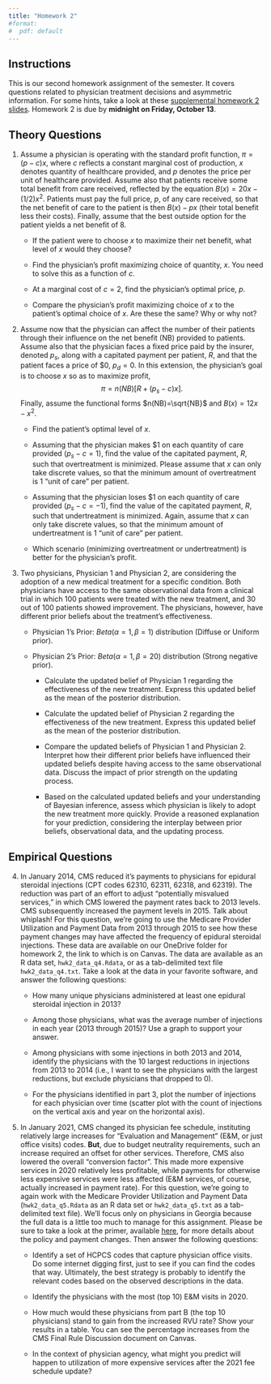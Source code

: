 ```yaml
---
title: "Homework 2"
#format:
#  pdf: default
---
```


## Instructions
This is our second homework assignment of the semester. It covers questions related to physician treatment decisions and asymmetric information. For some hints, take a look at these [supplemental homework 2 slides](https://docs.google.com/presentation/d/1hiZPH_dIAT5XatfQ6xaNkDiLc_JuXEjhiq4eNJugb14/edit?usp=sharing). Homework 2 is due by **midnight on Friday, October 13**.


## Theory Questions
1. Assume a physician is operating with the standard profit function, $\pi = (p-c)x$, where $c$ reflects a constant marginal cost of production, $x$ denotes quantity of healthcare provided, and $p$ denotes the price per unit of healthcare provided. Assume also that patients receive some total benefit from care received, reflected by the equation $B(x)=20x - (1/2)x^{2}$. Patients must pay the full price, $p$, of any care received, so that the net benefit of care to the patient is then $B(x)-px$ (their total benefit less their costs). Finally, assume that the best outside option for the patient yields a net benefit of 8.

    + If the patient were to choose $x$ to maximize their net benefit, what level of $x$ would they choose?
    
    + Find the physician's profit maximizing choice of quantity, $x$. You need to solve this as a function of $c$.
    
    + At a marginal cost of $c=2$, find the physician's optimal price, $p$.
    
    + Compare the physician's profit maximizing choice of $x$ to the patient's optimal choice of $x$. Are these the same? Why or why not?


2. Assume now that the physician can affect the number of their patients through their influence on the net benefit (NB) provided to patients. Assume also that the physician faces a fixed price paid by the insurer, denoted $p_{s}$, along with a capitated payment per patient, $R$, and that the patient faces a price of \$0, $p_{d}=0$. In this extension, the physician's goal is to choose $x$ so as to maximize profit, $$\pi = n\left(NB\right) \left[R + (p_{s}-c)x \right].$$ Finally, assume the functional forms $n(NB)=\sqrt{NB}$ and $B(x)=12x-x^{2}$.

    + Find the patient's optimal level of $x$.
    
    + Assuming that the physician makes \$1 on each quantity of care provided ($p_{s}-c=1$), find the value of the capitated payment, $R$, such that overtreatment is minimized. Please assume that $x$ can only take discrete values, so that the minimum amount of overtreatment is 1 "unit of care" per patient.
    
    + Assuming that the physician loses \$1 on each quantity of care provided ($p_{s}-c=-1$), find the value of the capitated payment, $R$, such that undertreatment is minimized. Again, assume that $x$ can only take discrete values, so that the minimum amount of undertreatment is 1 "unit of care" per patient.
    
    + Which scenario (minimizing overtreatment or undertreatment) is better for the physician's profit.


3. Two physicians, Physician 1 and Physician 2, are considering the adoption of a new medical treatment for a specific condition. Both physicians have access to the same observational data from a clinical trial in which 100 patients were treated with the new treatment, and 30 out of 100 patients showed improvement. The physicians, however, have different prior beliefs about the treatment's effectiveness.

   - Physician 1's Prior: $Beta(\alpha = 1, \beta = 1)$ distribution (Diffuse or Uniform prior).
   - Physician 2's Prior: $Beta(\alpha = 1, \beta = 20)$ distribution (Strong negative prior).

     + Calculate the updated belief of Physician 1 regarding the effectiveness of the new treatment. Express this updated belief as the mean of the posterior distribution.

     + Calculate the updated belief of Physician 2 regarding the effectiveness of the new treatment. Express this updated belief as the mean of the posterior distribution.

     + Compare the updated beliefs of Physician 1 and Physician 2. Interpret how their different prior beliefs have influenced their updated beliefs despite having access to the same observational data. Discuss the impact of prior strength on the updating process.

     + Based on the calculated updated beliefs and your understanding of Bayesian inference, assess which physician is likely to adopt the new treatment more quickly. Provide a reasoned explanation for your prediction, considering the interplay between prior beliefs, observational data, and the updating process.


## Empirical Questions

4. In January 2014, CMS reduced it's payments to physicians for epidural steroidal injections (CPT codes 62310, 62311, 62318, and 62319). The reduction was part of an effort to adjust "potentially misvalued services," in which CMS lowered the payment rates back to 2013 levels. CMS subsequently increased the payment levels in 2015. Talk about whiplash! For this question, we're going to use the Medicare Provider Utilization and Payment Data from 2013 through 2015 to see how these payment changes may have affected the frequency of epidural steroidal injections. These data are available on our OneDrive folder for homework 2, the link to which is on Canvas. The data are available as an R data set, `hwk2_data_q4.Rdata`, or as a tab-delimited text file `hwk2_data_q4.txt`. Take a look at the data in your favorite software, and answer the following questions:

    + How many unique physicians administered at least one epidural steroidal injection in 2013?
    
    + Among those physicians, what was the average number of injections in each year (2013 through 2015)? Use a graph to support your answer.
    
    + Among physicians with some injections in both 2013 and 2014, identify the physicians with the 10 largest reductions in injections from 2013 to 2014 (i.e., I want to see the physicians with the largest reductions, but exclude physicians that dropped to 0).
    
    + For the physicians identified in part 3, plot the number of injections for each physician over time (scatter plot with the count of injections on the vertical axis and year on the horizontal axis).
    

5. In January 2021, CMS changed its physician fee schedule, instituting relatively large increases for "Evaluation and Management" (E&M, or just office visits) codes. **But**, due to budget neutrality requirements, such an increase required an offset for other services. Therefore, CMS also lowered the overall "conversion factor". This made more expensive services in 2020 relatively less profitable, while payments for otherwise less expensive services were less affected (E&M services, of course, actually increased in payment rate). For this question, we're going to again work with the Medicare Provider Utilization and Payment Data (`hwk2_data_q5.Rdata` as an R data set or `hwk2_data_q5.txt` as a tab-delimited text file). We'll focus only on physicians in Georgia because the full data is a little too much to manage for this assignment. Please be sure to take a look at the primer, available [here](cms-em-2021-finalrule.pdf), for more details about the policy and payment changes. Then answer the following questions:

    + Identify a set of HCPCS codes that capture physician office visits. Do some internet digging first, just to see if you can find the codes that way. Ultimately, the best strategy is probably to identify the relevant codes based on the observed descriptions in the data.
    
    + Identify the physicians with the most (top 10) E&M visits in 2020.
    
    + How much would these physicians from part B (the top 10 physicians) stand to gain from the increased RVU rate? Show your results in a table. You can see the percentage increases from the CMS Final Rule Discussion document on Canvas.
    
    + In the context of physician agency, what might you predict will happen to utilization of more expensive services after the 2021 fee schedule update?